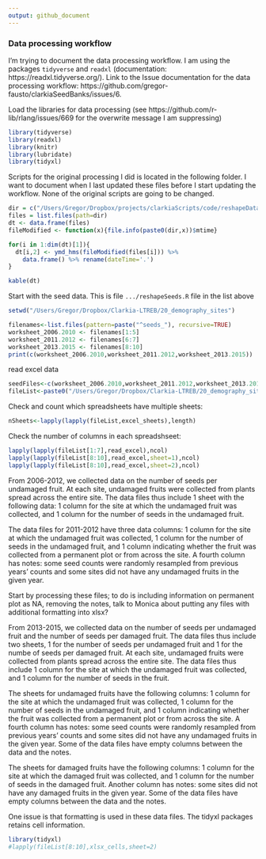 ```yaml
---
output: github_document
---
```


### Data processing workflow

I'm trying to document the data processing workflow. I am using the packages `tidyverse` and `readxl` (documentation: https://readxl.tidyverse.org/). Link to the Issue documentation for the data processing workflow: https://github.com/gregor-fausto/clarkiaSeedBanks/issues/6. 

Load the libraries for data processing (see https://github.com/r-lib/rlang/issues/669 for the overwrite message I am suppressing)

```r
library(tidyverse)
library(readxl)
library(knitr)
library(lubridate)
library(tidyxl)
```

Scripts for the original processing I did is located in the following folder. I want to document when I last updated these files before I start updating the workflow. None of the original scripts are going to be changed. 

```r
dir = c("/Users/Gregor/Dropbox/projects/clarkiaScripts/code/reshapeDataScripts/")
files = list.files(path=dir)
dt <- data.frame(files)
fileModified <- function(x){file.info(paste0(dir,x))$mtime}

for(i in 1:dim(dt)[1]){
  dt[i,2] <- ymd_hms(fileModified(files[i])) %>%
    data.frame() %>% rename(dateTime='.') 
}

kable(dt)
```

Start with the seed data. This is file `.../reshapeSeeds.R` file in the list above

```r
setwd("/Users/Gregor/Dropbox/Clarkia-LTREB/20_demography_sites")

filenames<-list.files(pattern=paste("^seeds_"), recursive=TRUE)
worksheet_2006.2010 <- filenames[1:5]
worksheet_2011.2012 <- filenames[6:7]
worksheet_2013.2015 <- filenames[8:10]
print(c(worksheet_2006.2010,worksheet_2011.2012,worksheet_2013.2015))
```

read excel data

```r

seedFiles<-c(worksheet_2006.2010,worksheet_2011.2012,worksheet_2013.2015)
fileList<-paste0("/Users/Gregor/Dropbox/Clarkia-LTREB/20_demography_sites/",seedFiles)
```
Check and count which spreadsheets have multiple sheets:

```r
nSheets<-lapply(lapply(fileList,excel_sheets),length)
```

Check the number of columns in each spreadshseet:

```r
lapply(lapply(fileList[1:7],read_excel),ncol)
lapply(lapply(fileList[8:10],read_excel,sheet=1),ncol)
lapply(lapply(fileList[8:10],read_excel,sheet=2),ncol)
````
From 2006-2012, we collected data on the number of seeds per undamaged fruit. At each site, undamaged fruits were collected from plants spread across the entire site. The data files thus include 1 sheet with the following data: 1 column for the site at which the undamaged fruit was collected, and 1 column for the number of seeds in the undamaged fruit.

The data files for 2011-2012 have three data columns: 1 column for the site at which the undamaged fruit was collected, 1 column for the number of seeds in the undamaged fruit, and 1 column indicating whether the fruit was collected from a permanent plot or from across the site. A fourth column has notes: some seed counts were randomly resampled from previous years' counts and some sites did not have any undamaged fruits in the given year. 

Start by processing these files; to do is including information on permanent plot as NA, removing the notes, talk to Monica about putting any files with additional formatting into xlsx?

From 2013-2015, we collected data on the number of seeds per undamaged fruit and the number of seeds per damaged fruit. The data files thus include two sheets, 1 for the number of seeds per undamaged fruit and 1 for the numbe of seeds per damaged fruit. At each site, undamaged fruits were collected from plants spread across the entire site. The data files thus include 1 column for the site at which the undamaged fruit was collected, and 1 column for the number of seeds in the fruit. 

The sheets for undamaged fruits have the following columns: 1 column for the site at which the undamaged fruit was collected, 1 column for the number of seeds in the undamaged fruit, and 1 column indicating whether the fruit was collected from a permanent plot or from across the site. A fourth column has notes: some seed counts were randomly resampled from previous years' counts and some sites did not have any undamaged fruits in the given year. Some of the data files have empty columns between the data and the notes.

The sheets for damaged fruits have the following columns: 1 column for the site at which the damaged fruit was collected, and 1 column for the number of seeds in the damaged fruit. Another column has notes: some sites did not have any damaged fruits in the given year. Some of the data files have empty columns between the data and the notes.

One issue is that formatting is used in these data files. The tidyxl packages retains cell information.

```r
library(tidyxl)
#lapply(fileList[8:10],xlsx_cells,sheet=2)

```

